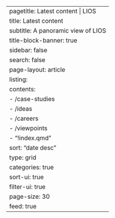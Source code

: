 ---
pagetitle: Latest content | LIOS
title: Latest content
subtitle: A panoramic view of LIOS 
title-block-banner: true
sidebar: false
search: false
page-layout: article  
listing:
  contents: 
  - /case-studies
  - /ideas
  - /careers
  - /viewpoints
  - "!index.qmd"
  sort: "date desc"
  type: grid
  categories: true
  sort-ui: true
  filter-ui: true
  page-size: 30
  feed: true
---